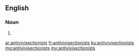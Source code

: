 ==English==

===Noun===
{{head|en|noun plural form}}

# {{plural of|antivivisectionist|lang=en}}

[[ar:antivivisectionists]]
[[fr:antivivisectionists]]
[[ku:antivivisectionists]]
[[mg:antivivisectionists]]
[[my:antivivisectionists]]